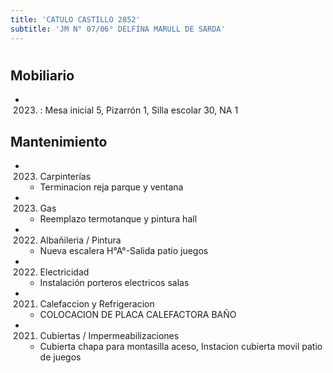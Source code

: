 ```yaml
---
title: 'CATULO CASTILLO 2852'
subtitle: 'JM N° 07/06° DELFINA MARULL DE SARDA'
---
```


#


## Mobiliario

*  (2023) : Mesa inicial 5, Pizarrón 1, Silla escolar 30, NA 1 





## Mantenimiento

*  (2023) Carpinterías 
    + Terminacion reja parque y ventana

*  (2023) Gas 
    + Reemplazo termotanque y pintura hall

*  (2022) Albañileria / Pintura 
    + Nueva escalera H°A°-Salida patio juegos

*  (2022) Electricidad 
    + Instalación porteros electricos salas

*  (2021) Calefaccion y Refrigeracion 
    + COLOCACION DE PLACA CALEFACTORA  BAÑO

*  (2021) Cubiertas / Impermeabilizaciones 
    + Cubierta chapa para montasilla aceso, Instacion cubierta movil patio de juegos



